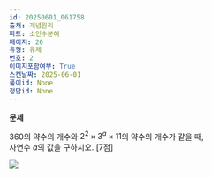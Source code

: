 ```yaml
---
id: 20250601_061758
출처: 개념원리
파트: 소인수분해
페이지: 26
유형: 유제
번호: 2
이미지포함여부: True
스캔날짜: 2025-06-01
풀이id: None
정답id: None
---
```


**문제**

360의 약수의 개수와 $2^2 \times 3^a \times 11$의 약수의 개수가 같을 때,\
자연수 $a$의 값을 구하시오. \[7점\]

![](./개념원리_소인수분해_26_유제2.png)
